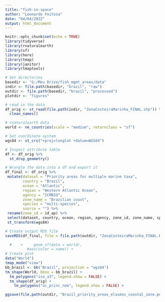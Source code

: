```yaml
---
title: "fish-in-space"
author: "Leonardo Feitosa"
date: "04/04/2022"
output: html_document
---
```


```r
knitr::opts_chunk$set(echo = TRUE)
library(tidyverse)
library(rnaturalearth)
library(sf)
library(here)
library(tmap)
library(janitor)
library(tmaptools)
```

```r
# Set directories
basedir <- "G:/Meu Drive/fish_mgmt_areas/data"
indir <- file.path(basedir, "brazil", "raw")
outdir <- file.path(basedir, "brazil", "processed")
plotdir <- "figures"
```


```r
# read in the data
df_orig <- st_read(file.path(indir, "ZonaCosteiraMarinha_FINAL.shp")) %>% 
  clean_names()

# rnaturalearth data
world <- ne_countries(scale = "medium", returnclass = "sf")
```

```r
# Set coordinate system
wgs84 <- st_crs("+proj=longlat +datum=WGS84")
```

```r
# Inspect attribute table
df <- df_orig %>% 
  st_drop_geometry()
```


```r
# Wrangle the data into a df and export it
df_final <- df_orig %>% 
 mutate(dataset = "Priority areas for multiple marine taxa",
        country = "Brazil",
        ocean = "Atlantic",
        region = "Western Atlantic Ocean",
        agency = "ICMBIO",
        zone_name = "Brazilian coast",
        species = "multi-species",
        source = "") %>% 
 rename(zone_id = id_ap) %>% 
 select(dataset, country, ocean, region, agency, zone_id, zone_name, species, source) %>% 
 st_transform(wgs84)
```

```r
# Create output RDS file
saveRDS(df_final, file = file.path(outdir, "ZonaCosteiraMarinha_FINAL.Rds"))
```

```r
  #    +     geom_sf(data = world),
          #aes(color = name)) +
# Create plot
data("World")
tmap_mode("view")
bb_brazil <- bb("Brazil", projection = "wgs84")
tm_shape(World, bbox = bb_brazil) +
  tm_polygons("iso_a3", legend.show = FALSE) +
  tm_shape(df_orig) +
    tm_polygons("ac_princ_nom", legend.show = FALSE) +

ggsave(file.path(outdir, "Brazil_priority_areas_elasmos_coastal_zone.png"), width = 8, height = 8)
```

